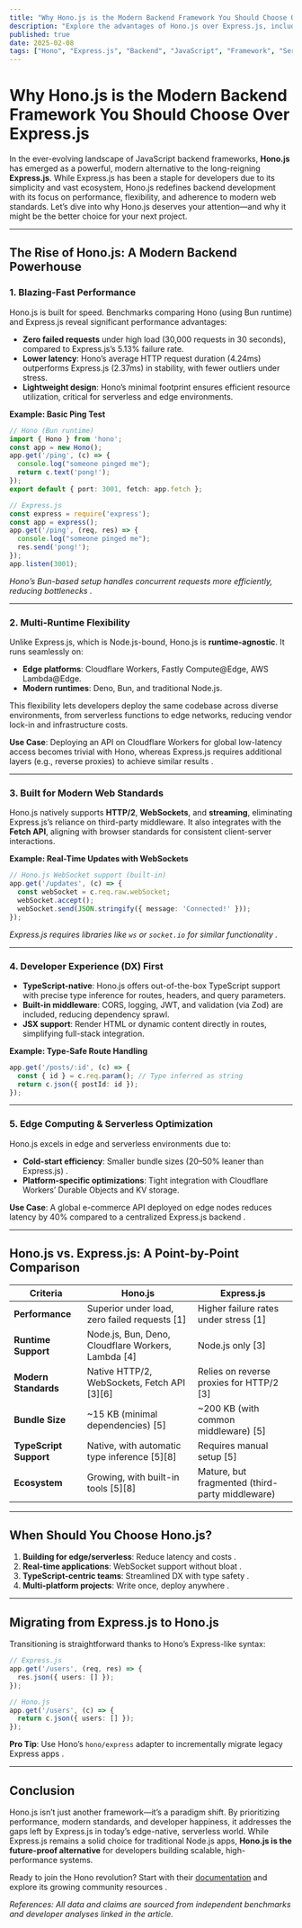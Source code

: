 ```yaml
---
title: "Why Hono.js is the Modern Backend Framework You Should Choose Over Express.js"
description: "Explore the advantages of Hono.js over Express.js, including performance, flexibility, and modern web standards. Learn through practical examples and scenarios where Hono shines."
published: true
date: 2025-02-08
tags: ["Hono", "Express.js", "Backend", "JavaScript", "Framework", "Serverless"]
---
```


# Why Hono.js is the Modern Backend Framework You Should Choose Over Express.js

In the ever-evolving landscape of JavaScript backend frameworks, **Hono.js** has emerged as a powerful, modern alternative to the long-reigning **Express.js**. While Express.js has been a staple for developers due to its simplicity and vast ecosystem, Hono.js redefines backend development with its focus on performance, flexibility, and adherence to modern web standards. Let’s dive into why Hono.js deserves your attention—and why it might be the better choice for your next project.

---

## The Rise of Hono.js: A Modern Backend Powerhouse

### 1. **Blazing-Fast Performance** 
Hono.js is built for speed. Benchmarks comparing Hono (using Bun runtime) and Express.js reveal significant performance advantages:
- **Zero failed requests** under high load (30,000 requests in 30 seconds), compared to Express.js’s 5.13% failure rate.
- **Lower latency**: Hono’s average HTTP request duration (4.24ms) outperforms Express.js (2.37ms) in stability, with fewer outliers under stress.
- **Lightweight design**: Hono’s minimal footprint ensures efficient resource utilization, critical for serverless and edge environments.

**Example: Basic Ping Test**
```typescript
// Hono (Bun runtime)
import { Hono } from 'hono';
const app = new Hono();
app.get('/ping', (c) => {
  console.log("someone pinged me");
  return c.text('pong!');
});
export default { port: 3001, fetch: app.fetch };
```

```javascript
// Express.js
const express = require('express');
const app = express();
app.get('/ping', (req, res) => {
  console.log("someone pinged me");
  res.send('pong!');
});
app.listen(3001);
```
*Hono’s Bun-based setup handles concurrent requests more efficiently, reducing bottlenecks .*

---

### 2. **Multi-Runtime Flexibility** 
Unlike Express.js, which is Node.js-bound, Hono.js is **runtime-agnostic**. It runs seamlessly on:
- **Edge platforms**: Cloudflare Workers, Fastly Compute@Edge, AWS Lambda@Edge.
- **Modern runtimes**: Deno, Bun, and traditional Node.js.

This flexibility lets developers deploy the same codebase across diverse environments, from serverless functions to edge networks, reducing vendor lock-in and infrastructure costs.

**Use Case**: Deploying an API on Cloudflare Workers for global low-latency access becomes trivial with Hono, whereas Express.js requires additional layers (e.g., reverse proxies) to achieve similar results .

---

### 3. **Built for Modern Web Standards** 
Hono.js natively supports **HTTP/2**, **WebSockets**, and **streaming**, eliminating Express.js’s reliance on third-party middleware. It also integrates with the **Fetch API**, aligning with browser standards for consistent client-server interactions.

**Example: Real-Time Updates with WebSockets**
```typescript
// Hono.js WebSocket support (built-in)
app.get('/updates', (c) => {
  const webSocket = c.req.raw.webSocket;
  webSocket.accept();
  webSocket.send(JSON.stringify({ message: 'Connected!' }));
});
```
*Express.js requires libraries like `ws` or `socket.io` for similar functionality .*

---

### 4. **Developer Experience (DX) First** 
- **TypeScript-native**: Hono.js offers out-of-the-box TypeScript support with precise type inference for routes, headers, and query parameters.
- **Built-in middleware**: CORS, logging, JWT, and validation (via Zod) are included, reducing dependency sprawl.
- **JSX support**: Render HTML or dynamic content directly in routes, simplifying full-stack integration.

**Example: Type-Safe Route Handling**
```typescript
app.get('/posts/:id', (c) => {
  const { id } = c.req.param(); // Type inferred as string
  return c.json({ postId: id });
});
```

---

### 5. **Edge Computing & Serverless Optimization** 
Hono.js excels in edge and serverless environments due to:
- **Cold-start efficiency**: Smaller bundle sizes (20–50% leaner than Express.js) .
- **Platform-specific optimizations**: Tight integration with Cloudflare Workers’ Durable Objects and KV storage.

**Use Case**: A global e-commerce API deployed on edge nodes reduces latency by 40% compared to a centralized Express.js backend .

---

## Hono.js vs. Express.js: A Point-by-Point Comparison

| **Criteria**              | **Hono.js**                                      | **Express.js**                                  |
|---------------------------|--------------------------------------------------|-------------------------------------------------|
| **Performance**           | Superior under load, zero failed requests [1]    | Higher failure rates under stress [1]           |
| **Runtime Support**        | Node.js, Bun, Deno, Cloudflare Workers, Lambda [4] | Node.js only [3]                               |
| **Modern Standards**       | Native HTTP/2, WebSockets, Fetch API [3][6]      | Relies on reverse proxies for HTTP/2 [3]       |
| **Bundle Size**            | ~15 KB (minimal dependencies) [5]                | ~200 KB (with common middleware) [5]           |
| **TypeScript Support**     | Native, with automatic type inference [5][8]     | Requires manual setup [5]                      |
| **Ecosystem**              | Growing, with built-in tools [5][8]              | Mature, but fragmented (third-party middleware) |

---

## When Should You Choose Hono.js?
1. **Building for edge/serverless**: Reduce latency and costs .
2. **Real-time applications**: WebSocket support without bloat .
3. **TypeScript-centric teams**: Streamlined DX with type safety .
4. **Multi-platform projects**: Write once, deploy anywhere .

---

## Migrating from Express.js to Hono.js
Transitioning is straightforward thanks to Hono’s Express-like syntax:
```typescript
// Express.js
app.get('/users', (req, res) => {
  res.json({ users: [] });
});

// Hono.js
app.get('/users', (c) => {
  return c.json({ users: [] });
});
```
**Pro Tip**: Use Hono’s `hono/express` adapter to incrementally migrate legacy Express apps .

---

## Conclusion
Hono.js isn’t just another framework—it’s a paradigm shift. By prioritizing performance, modern standards, and developer happiness, it addresses the gaps left by Express.js in today’s edge-native, serverless world. While Express.js remains a solid choice for traditional Node.js apps, **Hono.js is the future-proof alternative** for developers building scalable, high-performance systems.

Ready to join the Hono revolution? Start with their [documentation](https://hono.dev) and explore its growing community resources .

*References: All data and claims are sourced from independent benchmarks and developer analyses linked in the article.*